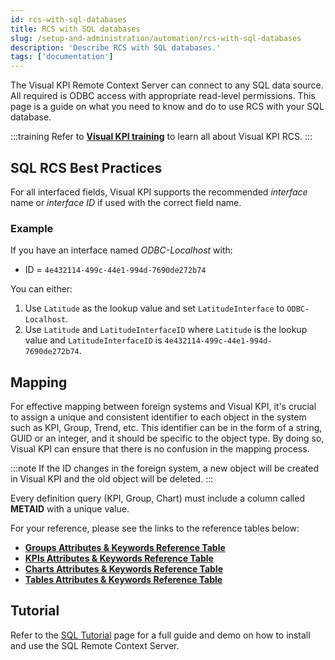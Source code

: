 ```yaml
---
id: rcs-with-sql-databases
title: RCS with SQL databases
slug: /setup-and-administration/automation/rcs-with-sql-databases
description: 'Describe RCS with SQL databases.'
tags: ['documentation']
---
```




The Visual KPI Remote Context Server can connect to any SQL data source. All required is ODBC access with appropriate read-level permissions. This page is a guide on what you need to know and do to use RCS with your SQL database.

:::training
Refer to **[Visual KPI training](https://www.transpara.com/course/visual-kpi-remote-context-server-rcs-training/)** to learn all about Visual KPI RCS.
:::

## SQL RCS Best Practices

For all interfaced fields, Visual KPI supports the recommended _interface_ name or _interface ID_ if used with the correct field name.

### Example

If you have an interface named _ODBC-Localhost_ with:
- ID = `4e432114-499c-44e1-994d-7690de272b74`

You can either:
1. Use `Latitude` as the lookup value and set `LatitudeInterface` to `ODBC-Localhost`.
2. Use `Latitude` and `LatitudeInterfaceID` where `Latitude` is the lookup value and `LatitudeInterfaceID` is `4e432114-499c-44e1-994d-7690de272b74`.

## Mapping

For effective mapping between foreign systems and Visual KPI, it's crucial to assign a unique and consistent identifier to each object in the system such as KPI, Group, Trend, etc. This identifier can be in the form of a string, GUID or an integer, and it should be specific to the object type. By doing so, Visual KPI can ensure that there is no confusion in the mapping process. 

:::note
If the ID changes in the foreign system, a new object will be created in Visual KPI and the old object will be deleted.
:::

Every definition query (KPI, Group, Chart) must include a column called **METAID** with a unique value.

For your reference, please see the links to the reference tables below:

- **[Groups Attributes & Keywords Reference Table](/docs/reference/setup-and-administration/sql-databases/group-keywords)**
- **[KPIs Attributes & Keywords Reference Table](/docs/reference/setup-and-administration/sql-databases/kpi-keywords)**
- **[Charts Attributes & Keywords Reference Table](/docs/reference/setup-and-administration/sql-databases/charts-keywords)**
- **[Tables Attributes & Keywords Reference Table](/docs/reference/setup-and-administration/sql-databases/table-keywords)**

## Tutorial

Refer to the [SQL Tutorial](/docs/setup-and-administration/automation/rcs-sql-tutorial) page for a full guide and demo on how to install and use  the SQL Remote Context Server.